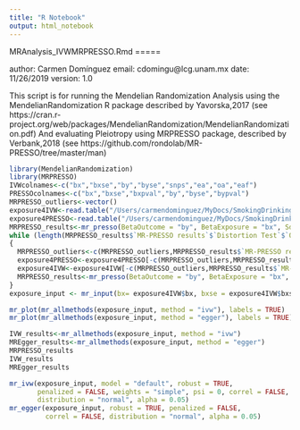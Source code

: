 ```yaml
---
title: "R Notebook"
output: html_notebook
---
```


########################################### MRAnalysis_IVWMRPRESSO.Rmd =====
author: Carmen Domínguez
email: cdomingu@lcg.unam.mx
date: 11/26/2019
version: 1.0

This script is for running the Mendelian Randomization Analysis using the MendelianRandomization R package described by Yavorska,2017 (see https://cran.r-project.org/web/packages/MendelianRandomization/MendelianRandomization.pdf) 
And evaluating Pleiotropy using MRPRESSO package, described by Verbank,2018 (see https://github.com/rondolab/MR-PRESSO/tree/master/man)

```r
library(MendelianRandomization)
library(MRPRESSO)
IVWcolnames<-c("bx","bxse","by","byse","snps","ea","oa","eaf")
PRESSOcolnames<-c("bx","bxse","bxpval","by","byse","bypval")
MRPRESSO_outliers<-vector()
exposure4IVW<-read.table("/Users/carmendominguez/MyDocs/SmokingDrinking_MR/SmkDrnk_Nalls2019/SmkDrnk_IVWNalls2019_Input/exposurevsPD_IVWinput", skip = 1, col.names = IVWcolnames)
exposure4PRESSO<-read.table("/Users/carmendominguez/MyDocs/SmokingDrinking_MR/SmkDrnk_Nalls2019/SmkDrnk_MRPRESSONalls2019_Input/exposurevsPD_MRPRESSOinput", skip = 1, col.names = PRESSOcolnames)
MRPRESSO_results<-mr_presso(BetaOutcome = "by", BetaExposure = "bx", SdOutcome = "byse", SdExposure = "bxse", OUTLIERtest = TRUE, DISTORTIONtest = TRUE, data = exposure4PRESSO, NbDistribution = 10000,  SignifThreshold = 0.1)
while (length(MRPRESSO_results$`MR-PRESSO results`$`Distortion Test`$`Outliers Indices`)!=0)
{
  MRPRESSO_outliers<-c(MRPRESSO_outliers,MRPRESSO_results$`MR-PRESSO results`$`Distortion Test`$`Outliers Indices`)
  exposure4PRESSO<-exposure4PRESSO[-c(MRPRESSO_outliers,MRPRESSO_results$`MR-PRESSO results`$`Distortion Test`$`Outliers Indices`),]
  exposure4IVW<-exposure4IVW[-c(MRPRESSO_outliers,MRPRESSO_results$`MR-PRESSO results`$`Distortion Test`$`Outliers Indices`),]
  MRPRESSO_results<-mr_presso(BetaOutcome = "by", BetaExposure = "bx", SdOutcome = "byse", SdExposure = "bxse", OUTLIERtest = TRUE, DISTORTIONtest = TRUE, data = exposure4PRESSO, NbDistribution = 10000,  SignifThreshold = 0.1)
}
exposure_input <- mr_input(bx= exposure4IVW$bx, bxse = exposure4IVW$bxse, by = exposure4IVW$by, byse = exposure4IVW$byse, exposure = "Intelligence", outcome = "PD", snps = exposure4IVW$snps, effect_allele = exposure4IVW$ea, other_allele = exposure4IVW$oa, eaf = exposure4IVW$eaf)
```

```r
mr_plot(mr_allmethods(exposure_input, method = "ivw"), labels = TRUE)
mr_plot(mr_allmethods(exposure_input, method = "egger"), labels = TRUE)
```

```r
IVW_results<-mr_allmethods(exposure_input, method = "ivw")
MREgger_results<-mr_allmethods(exposure_input, method = "egger")
MRPRESSO_results
IVW_results
MREgger_results
```

```r
mr_ivw(exposure_input, model = "default", robust = TRUE,
       penalized = FALSE, weights = "simple", psi = 0, correl = FALSE,
       distribution = "normal", alpha = 0.05)
mr_egger(exposure_input, robust = TRUE, penalized = FALSE,
         correl = FALSE, distribution = "normal", alpha = 0.05)
```
